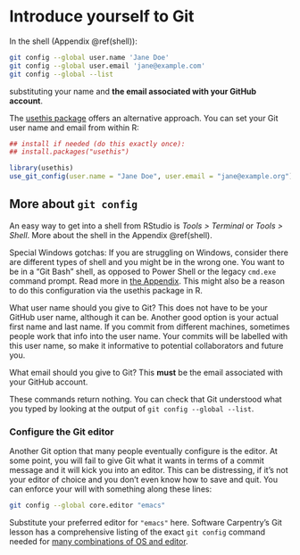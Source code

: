 # Introduce yourself to Git {#hello-git}

In the shell (Appendix \@ref(shell)):

``` bash
git config --global user.name 'Jane Doe'
git config --global user.email 'jane@example.com'
git config --global --list
```

substituting your name and **the email associated with your GitHub account**.

The [usethis package](https://usethis.r-lib.org) offers an alternative approach.
You can set your Git user name and email from within R:

```r
## install if needed (do this exactly once):
## install.packages("usethis")

library(usethis)
use_git_config(user.name = "Jane Doe", user.email = "jane@example.org")
```

## More about `git config`

An easy way to get into a shell from RStudio is *Tools > Terminal* or *Tools >
Shell*. More about the shell in the Appendix \@ref(shell).

Special Windows gotchas: If you are struggling on Windows, consider there are
different types of shell and you might be in the wrong one. You want to be in a
"Git Bash" shell, as opposed to Power Shell or the legacy `cmd.exe` command
prompt. Read more in [the Appendix](#windows-shell-hell). This might also be a
reason to do this configuration via the usethis package in R.

What user name should you give to Git? This does not have to be your GitHub user
name, although it can be. Another good option is your actual first name and last
name. If you commit from different machines, sometimes people work that info
into the user name. Your commits will be labelled with this user name, so make
it informative to potential collaborators and future you.

What email should you give to Git? This __must__ be the email associated with
your GitHub account.

These commands return nothing. You can check that Git understood what you typed
by looking at the output of `git config --global --list`.

### Configure the Git editor {#git-editor}

Another Git option that many people eventually configure is the editor. At some
point, you will fail to give Git what it wants in terms of a commit message and
it will kick you into an editor. This can be distressing, if it's not your
editor of choice and you don't even know how to save and quit. You can enforce
your will with something along these lines:

``` bash
git config --global core.editor "emacs"
```

Substitute your preferred editor for `"emacs"` here. Software Carpentry's Git
lesson has a comprehensive listing of the exact `git config` command needed for
[many combinations of OS and editor](http://swcarpentry.github.io/git-novice/02-setup/).
